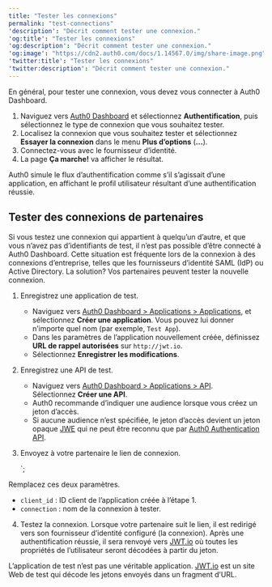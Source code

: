 ```yaml
---
title: "Tester les connexions"
permalink: "test-connections"
'description': "Décrit comment tester une connexion."
'og:title': "Tester les connexions"
'og:description': "Décrit comment tester une connexion."
'og:image': "https://cdn2.auth0.com/docs/1.14567.0/img/share-image.png"
'twitter:title': "Tester les connexions"
'twitter:description': "Décrit comment tester une connexion."
---
```



En général, pour tester une connexion, vous devez vous connecter à <Tooltip href="/docs/docs/fr-ca/glossary?term=auth0-dashboard" tip="Auth0 Dashboard
Principal produit d’Auth0 pour configurer vos services." cta="Voir le glossaire">Auth0 Dashboard</Tooltip>.

1. Naviguez vers [Auth0 Dashboard](https://manage.auth0.com/#) et sélectionnez **Authentification**, puis sélectionnez le type de connexion que vous souhaitez tester.
2. Localisez la connexion que vous souhaitez tester et sélectionnez **Essayer la connexion** dans le menu **Plus d’options** (**...**).
3. Connectez-vous avec le fournisseur d’identité.
4. La page **Ça marche!** va afficher le résultat.

Auth0 simule le flux d’authentification comme s’il s’agissait d’une application, en affichant le profil utilisateur résultant d’une authentification réussie.

## Tester des connexions de partenaires

Si vous testez une connexion qui appartient à quelqu’un d’autre, et que vous n’avez pas d’identifiants de test, il n’est pas possible d’être connecté à Auth0 Dashboard. Cette situation est fréquente lors de la connexion à des connexions d’entreprise, telles que les fournisseurs d’identité <Tooltip href="/docs/docs/fr-ca/glossary?term=security-assertion-markup-language" tip="Security Assertion Markup Language (SAML)
Protocole normalisé permettant à deux parties d’échanger des informations d’authentification sans mot de passe." cta="Voir le glossaire">SAML</Tooltip> (<Tooltip href="/docs/docs/fr-ca/glossary?term=idp" tip="Fournisseur d’identité (IdP)
Service de stockage et de gestion des identités numériques." cta="Voir le glossaire">IdP</Tooltip>) ou Active Directory. La solution? Vos partenaires peuvent tester la nouvelle connexion.

1. Enregistrez une application de test.

   * Naviguez vers [Auth0 Dashboard > Applications > Applications](https://manage.auth0.com/#/applications), et sélectionnez **Créer une application**. Vous pouvez lui donner n’importe quel nom (par exemple, `Test App`).
   * Dans les paramètres de l’application nouvellement créée, définissez **URL de rappel autorisées** sur `http://jwt.io`.
   * Sélectionnez **Enregistrer les modifications**.
2. Enregistrez une API de test.

   * Naviguez vers [Auth0 Dashboard > Applications > API](http://https://manage.auth0.com/#/api). Sélectionnez **Créer une API**.
   * Auth0 recommande d’indiquer une audience lorsque vous créez un jeton d’accès.
   * Si aucune audience n’est spécifiée, le jeton d’accès devient un jeton opaque [JWE](https://datatracker.ietf.org/doc/html/rfc7516#section-3.3) qui ne peut être reconnu que par [Auth0 Authentication API](https://auth0.com/docs/api/authentication).
3. Envoyez à votre partenaire le lien de connexion.

   `;

<AuthCodeBlock children={codeExample} language="text" lines />

   

   

   Remplacez ces deux paramètres.
   * `client_id` : ID client de l’application créée à l’étape 1.
   * `connection` : nom de la connexion à tester.
4. Testez la connexion. Lorsque votre partenaire suit le lien, il est redirigé vers son fournisseur d’identité configuré (la connexion). Après une authentification réussie, il sera renvoyé vers [JWT.io](http://jwt.io) où toutes les propriétés de l’utilisateur seront décodées à partir du jeton.

<Callout icon="file-lines" color="#0EA5E9" iconType="regular">

L’application de test n’est pas une véritable application. [JWT.io](http://jwt.io) est un site Web de test qui décode les jetons envoyés dans un fragment d’URL.

</Callout>


